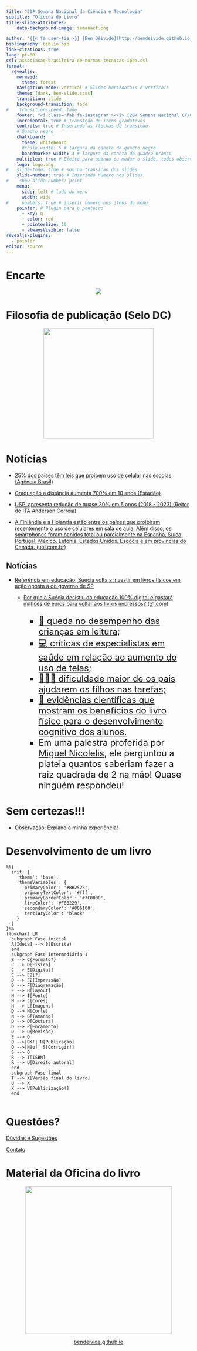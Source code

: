 ```yaml
---
title: "20ª Semana Nacional da Ciência e Tecnologia"
subtitle: "Oficina do Livro"
title-slide-attributes:
    data-background-image: semanact.png

author: "{{< fa user-tie >}} [Ben Dêivide](http://bendeivide.github.io) | {{< fa school >}} [UFSJ](https://www.ufsj.edu.br/)"
bibliography: biblio.bib
link-citations: true
lang: pt-BR
csl: associacao-brasileira-de-normas-tecnicas-ipea.csl
format: 
  revealjs:
    mermaid:
      theme: forest
    navigation-mode: vertical # Slides horizontais e verticais
    theme: [dark, ben-slide.scss]
    transition: slide
    background-transition: fade
#    transition-speed: fade
    footer: "<i class='fab fa-instagram'></i> [20ª Semana Nacional CT/CAP/UFSJ](https://www.instagram.com/snct2023ufsj/) | <i class='fa-solid fa-house'></i> <https://bendeivide.github.io/>" # Rodapé
    incremental: true # Transição de itens gradativos
    controls: true # Inserindo as flechas de transicao
    # Quadro negro
    chalkboard: 
      theme: whiteboard
      #chalk-width: 5 # largura da caneta do quadro negro
      boardmarker-width: 3 # largura da caneta do quadro branco
    multiplex: true # Efeito para quando eu mudar o slide, todos observarao mudando em seus browsers tbm
    logo: logo.png
#   slide-tone: true # som na transicao dos slides
    slide-number: true # Inserindo numero nos slides
#    show-slide-number: print
    menu:
      side: left # lado do menu
      width: wide
#     numbers: true # inserir numero nos itens do menu
    pointer: # Plugin para o ponteiro
      - key: q
      - color: red
      - pointerSize: 16
      - alwaysVisible: false
revealjs-plugins:
  - pointer
editor: source
---
```


# Encarte {background-image="semanact.png"}

<center>

![](semanact1.png) 

</center>

# Filosofia de publicação (Selo DC) {background-image="semanact.png"}

<a href="https://bendeivide.github.io/dc/" target="_blank" style="text-align: center;">

<img src="SeloDC-branco.png" width = "300">

</a>

# Notícias {background-image="semanact.png"}

-   [25% dos países têm leis que proibem uso de celular nas escolas (Agência Brasil)](https://agenciabrasil.ebc.com.br/radioagencia-nacional/educacao/audio/2023-07/25-dos-paises-tem-leis-que-proibem-uso-de-celular-nas-escolas)

-   [Graduação a distância aumenta 700% em 10 anos (Estadão)](https://www.estadao.com.br/educacao/graduacao-a-distancia-aumenta-700-em-10-anos-media-e-de-171-alunos-por-professor-na-rede-privada/)

-   [USP, apresenta redução de quase 30% em 5 anos (2018 - 2023) (Reitor do ITA Anderson Correia)](https://www.linkedin.com/posts/anderson-correia-5b49b4177_queda-consistente-nas-matr%C3%ADculas-de-p%C3%B3s-gradua%C3%A7%C3%A3o-activity-7115629409465696257-Ye1K?utm_source=share&utm_medium=member_desktop)

- [A Finlândia e a Holanda estão entre os países que proibiram recentemente o uso de celulares em sala de aula. Além disso, os smartphones foram banidos total ou parcialmente na Espanha, Suíça, Portugal, México, Letônia, Estados Unidos, Escócia e em províncias do Canadá. (uol.com.br)](https://gizmodo.uol.com.br/celular-em-sala-de-aula-em-relatorio-unesco-lista-riscos-para-os-alunos/)

## Notícias {background-image="semanact.png"}

-   [Referência em educação, Suécia volta a investir em livros físicos em ação oposta a do governo de SP](https://revistaforum.com.br/global/2023/8/5/referncia-em-educao-suecia-volta-investir-em-livros-fisicos-em-ao-oposta-do-governo-de-sp-141746.html)

    -   [Por que a Suécia desistiu da educação 100% digital e gastará milhões de euros para voltar aos livros impressos? (g1.com)](https://g1.globo.com/educacao/noticia/2023/08/07/por-que-a-suecia-desistiu-da-educacao-100percent-digital-e-gastara-milhoes-de-euros-para-voltar-aos-livros-impressos.ghtml)
<font size="+2">
        - [📙 queda no desempenho das crianças em leitura;](https://g1.globo.com/educacao/noticia/2023/08/07/por-que-a-suecia-desistiu-da-educacao-100percent-digital-e-gastara-milhoes-de-euros-para-voltar-aos-livros-impressos.ghtml#1)
        - [💻 críticas de especialistas em saúde em relação ao aumento do uso de telas;](https://g1.globo.com/educacao/noticia/2023/08/07/por-que-a-suecia-desistiu-da-educacao-100percent-digital-e-gastara-milhoes-de-euros-para-voltar-aos-livros-impressos.ghtml#2)
        - [👨👨👧 dificuldade maior de os pais ajudarem os filhos nas tarefas;](https://g1.globo.com/educacao/noticia/2023/08/07/por-que-a-suecia-desistiu-da-educacao-100percent-digital-e-gastara-milhoes-de-euros-para-voltar-aos-livros-impressos.ghtml#3)
        - [🔬 evidências científicas que mostram os benefícios do livro físico para o desenvolvimento cognitivo dos alunos.](https://g1.globo.com/educacao/noticia/2023/08/07/por-que-a-suecia-desistiu-da-educacao-100percent-digital-e-gastara-milhoes-de-euros-para-voltar-aos-livros-impressos.ghtml#4)
        - Em uma palestra proferida por [Miguel Nicolelis](https://neurology.duke.edu/profile/miguel-angelo-l-nicolelis), ele perguntou a plateia quantos saberiam fazer a raiz quadrada de 2 na mão! Quase ninguém respondeu!

</font>

# Sem certezas!!! {background-image="semanact.png"}

-   Observação: [Explano a minha experiência!]{.fragment}

# Desenvolvimento de um livro {background-image="semanact.png"}

<!-- http://mermaid.js.org/syntax/flowchart.html -->

```mermaid
%%{
  init: {
    'theme': 'base',
    'themeVariables': {
      'primaryColor': '#BB2528',
      'primaryTextColor': '#fff',
      'primaryBorderColor': '#7C0000',
      'lineColor': '#F8B229',
      'secondaryColor': '#006100',
      'tertiaryColor': 'black'
    }
  }
}%%
flowchart LR
  subgraph Fase inicial
  A[Ideia] --> B(Escrita)
  end
  subgraph Fase intermediária 1
  B --> C{Formato?}
  C --> D[Físico]
  C --> E[Digital]
  E --> E2[?]
  D --> F2[Impressão]
  D --> F[Diagramação]
  F --> H[layout]
  H --> I[Fonte]
  H --> J[Cores]
  H --> L[Imagens]
  D --> N[Corte]
  N --> G[Tamanho]
  D --> O[Costura]
  D --> P[Encamento]
  D --> Q{Revisão}
  E --> Q
  Q -->|OK!| R[Publicação]
  Q -->|Não!| S[Corrigir!]
  S --> Q
  R --> T[ISBN]
  R --> U[Direito autoral]
  end
  subgraph Fase final
  T --> X[Versão final do livro]
  U --> X
  X --> V[Publicização!]
  end
  
```

# Questões? {background-image="semanact.png"}

[Dúvidas e Sugestões](https://bendeivide.github.io/){preview-link="true"}

[Contato](https://bendeivide.github.io/#contact){preview-link="true"}

# Material da Oficina do livro {data-transition="zoom" background-image="semanact.png"}

<a href="https://bendeivide.github.io/" target="_blank" style="text-align: center;">

<img src="logo.png" width = "400">

</a> <center> <a href="https://bendeivide.github.io/"  target="_blank" >bendeivide.github.io</a> </center>
